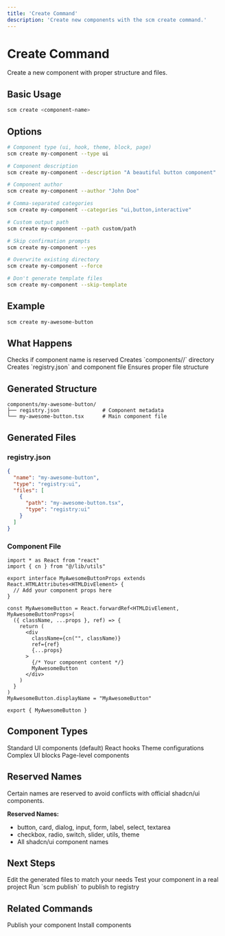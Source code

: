 ```yaml
---
title: 'Create Command'
description: 'Create new components with the scm create command.'
---
```


# Create Command

Create a new component with proper structure and files.

## Basic Usage

```bash
scm create <component-name>
```

## Options

```bash
# Component type (ui, hook, theme, block, page)
scm create my-component --type ui

# Component description
scm create my-component --description "A beautiful button component"

# Component author
scm create my-component --author "John Doe"

# Comma-separated categories
scm create my-component --categories "ui,button,interactive"

# Custom output path
scm create my-component --path custom/path

# Skip confirmation prompts
scm create my-component --yes

# Overwrite existing directory
scm create my-component --force

# Don't generate template files
scm create my-component --skip-template
```

## Example

```bash
scm create my-awesome-button
```

## What Happens

<Steps>
  <Step title="Validate Name">
    Checks if component name is reserved
  </Step>
  <Step title="Create Directory">
    Creates `components/<name>/` directory
  </Step>
  <Step title="Generate Files">
    Creates `registry.json` and component file
  </Step>
  <Step title="Verify Structure">
    Ensures proper file structure
  </Step>
</Steps>

## Generated Structure

```
components/my-awesome-button/
├── registry.json              # Component metadata
└── my-awesome-button.tsx      # Main component file
```

## Generated Files

### registry.json

```json
{
  "name": "my-awesome-button",
  "type": "registry:ui",
  "files": [
    {
      "path": "my-awesome-button.tsx",
      "type": "registry:ui"
    }
  ]
}
```

### Component File

```tsx
import * as React from "react"
import { cn } from "@/lib/utils"

export interface MyAwesomeButtonProps extends React.HTMLAttributes<HTMLDivElement> {
  // Add your component props here
}

const MyAwesomeButton = React.forwardRef<HTMLDivElement, MyAwesomeButtonProps>(
  ({ className, ...props }, ref) => {
    return (
      <div
        className={cn("", className)}
        ref={ref}
        {...props}
      >
        {/* Your component content */}
        MyAwesomeButton
      </div>
    )
  }
)
MyAwesomeButton.displayName = "MyAwesomeButton"

export { MyAwesomeButton }
```

## Component Types

<CardGroup cols={2}>
  <Card title="ui">
    Standard UI components (default)
  </Card>
  <Card title="hook">
    React hooks
  </Card>
  <Card title="theme">
    Theme configurations
  </Card>
  <Card title="block">
    Complex UI blocks
  </Card>
  <Card title="page">
    Page-level components
  </Card>
</CardGroup>

## Reserved Names

<Callout>
  Certain names are reserved to avoid conflicts with official shadcn/ui components.
</Callout>

**Reserved Names:**
- button, card, dialog, input, form, label, select, textarea
- checkbox, radio, switch, slider, utils, theme
- All shadcn/ui component names

## Next Steps

<Steps>
  <Step title="Customize">
    Edit the generated files to match your needs
  </Step>
  <Step title="Test">
    Test your component in a real project
  </Step>
  <Step title="Publish">
    Run `scm publish` to publish to registry
  </Step>
</Steps>

## Related Commands

<CardGroup cols={2}>
  <Card title="scm publish" href="/cli/publish">
    Publish your component
  </Card>
  <Card title="scm add" href="/cli/add">
    Install components
  </Card>
</CardGroup> 